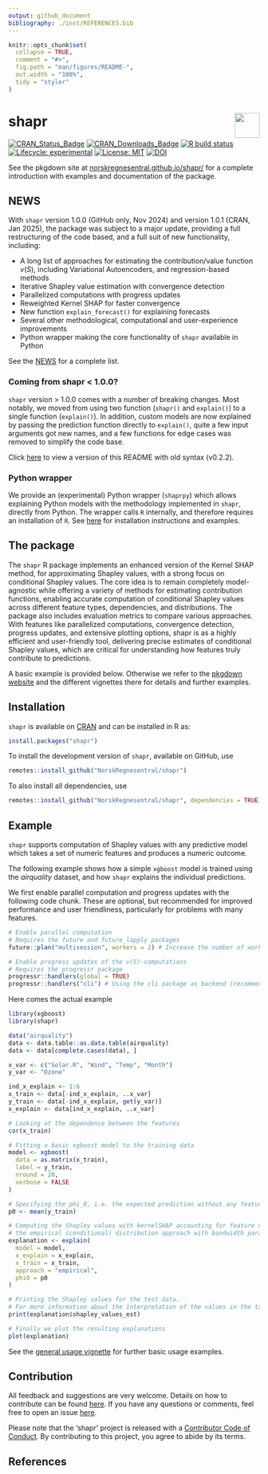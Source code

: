 ```yaml
---
output: github_document
bibliography: ./inst/REFERENCES.bib
---
```


<!-- README.md is generated from README.Rmd. Please edit that file -->

```r
knitr::opts_chunk$set(
  collapse = TRUE,
  comment = "#>",
  fig.path = "man/figures/README-",
  out.width = "100%",
  tidy = "styler"
)
```

# shapr <img src="man/figures/NR-logo_utvidet_r32g60b136_small.png" align="right" height="50px"/>

<!-- badges: start -->
[![CRAN_Status_Badge](https://www.r-pkg.org/badges/version-last-release/shapr)](https://cran.r-project.org/package=shapr)
[![CRAN_Downloads_Badge](https://cranlogs.r-pkg.org/badges/grand-total/shapr)](https://cran.r-project.org/package=shapr)
[![R build status](https://github.com/NorskRegnesentral/shapr/workflows/R-CMD-check/badge.svg)](https://github.com/NorskRegnesentral/shapr/actions?query=workflow%3AR-CMD-check)
[![Lifecycle: experimental](https://img.shields.io/badge/lifecycle-experimental-orange.svg)](https://lifecycle.r-lib.org/articles/stages.html)
[![License: MIT](https://img.shields.io/badge/License-MIT-yellow.svg)](https://opensource.org/license/mit)
[![DOI](https://joss.theoj.org/papers/10.21105/joss.02027/status.svg)](https://doi.org/10.21105/joss.02027)

See the pkgdown site at [norskregnesentral.github.io/shapr/](https://norskregnesentral.github.io/shapr/)
for a complete introduction with examples and documentation of the package.
<!-- badges: end -->


## NEWS

With `shapr` version 1.0.0 (GitHub only, Nov 2024) and version 1.0.1 (CRAN, Jan 2025),
the package was subject to a major update, providing a full restructuring of the code based, and 
a full suit of new functionality, including:

* A long list of approaches for estimating the contribution/value function $v(S)$, including Variational Autoencoders,
and regression-based methods
* Iterative Shapley value estimation with convergence detection
* Parallelized computations with progress updates
* Reweighted Kernel SHAP for faster convergence
* New function `explain_forecast()` for explaining forecasts
* Several other methodological, computational and user-experience improvements
* Python wrapper making the core functionality of `shapr` available in Python

See the [NEWS](https://github.com/NorskRegnesentral/shapr/blob/master/NEWS.md) for a complete list.

### Coming from shapr < 1.0.0?
`shapr` version > 1.0.0 comes with a number of breaking changes. 
Most notably, we moved from using two function (`shapr()` and `explain()`) to 
a single function (`explain()`). 
In addition, custom models are now explained by passing the prediction function directly to `explain()`, 
quite a few input arguments got new names, and a few functions for edge cases was removed to simplify the code base. 

Click [here](https://github.com/NorskRegnesentral/shapr/blob/cranversion_0.2.2/README.md) to view a version of this 
README with old syntax (v0.2.2).

### Python wrapper

We provide an (experimental) Python wrapper (`shaprpy`) which allows explaining Python models with the methodology 
implemented in `shapr`, directly from Python. 
The wrapper calls `R` internally, and therefore requires an installation of `R`. 
See [here](https://github.com/NorskRegnesentral/shapr/tree/master/python) for installation instructions and examples.


## The package

The `shapr` R package implements an enhanced version of the Kernel SHAP method, for approximating Shapley values, 
with a strong focus on conditional Shapley values. 
The core idea is to remain completely model-agnostic while offering a variety of methods for estimating contribution 
functions, enabling accurate computation of conditional Shapley values across different feature types, dependencies, 
and distributions. 
The package also includes evaluation metrics to compare various approaches. 
With features like parallelized computations, convergence detection, progress updates, and extensive plotting options, 
shapr is as a highly efficient and user-friendly tool, delivering precise estimates of conditional Shapley values, 
which are critical for understanding how features truly contribute to predictions.

A basic example is provided below. 
Otherwise we refer to the [pkgdown website](https://norskregnesentral.github.io/shapr/) and the different vignettes 
there for details and further examples.


## Installation

`shapr` is available on [CRAN](https://cran.r-project.org/package=shapr) and can be installed in R as:

```r
install.packages("shapr")
```

To install the development version of `shapr`, available on GitHub, use

```r
remotes::install_github("NorskRegnesentral/shapr")
```

To also install all dependencies, use

```r
remotes::install_github("NorskRegnesentral/shapr", dependencies = TRUE)
```


## Example
`shapr` supports computation of Shapley values with any predictive model which takes a set of numeric features and 
produces a numeric outcome. 

The following example shows how a simple `xgboost` model is trained using the *airquality* dataset, and how `shapr` 
explains the individual predictions. 

We first enable parallel computation and progress updates with the following code chunk. 
These are optional, but recommended for improved performance and user friendliness, 
particularly for problems with many features.

```r
# Enable parallel computation
# Requires the future and future_lapply packages
future::plan("multisession", workers = 2) # Increase the number of workers for increased performance with many features

# Enable progress updates of the v(S)-computations
# Requires the progressr package
progressr::handlers(global = TRUE)
progressr::handlers("cli") # Using the cli package as backend (recommended for the estimates of the remaining time)
```

Here comes the actual example
```r
library(xgboost)
library(shapr)

data("airquality")
data <- data.table::as.data.table(airquality)
data <- data[complete.cases(data), ]

x_var <- c("Solar.R", "Wind", "Temp", "Month")
y_var <- "Ozone"

ind_x_explain <- 1:6
x_train <- data[-ind_x_explain, ..x_var]
y_train <- data[-ind_x_explain, get(y_var)]
x_explain <- data[ind_x_explain, ..x_var]

# Looking at the dependence between the features
cor(x_train)

# Fitting a basic xgboost model to the training data
model <- xgboost(
  data = as.matrix(x_train),
  label = y_train,
  nround = 20,
  verbose = FALSE
)

# Specifying the phi_0, i.e. the expected prediction without any features
p0 <- mean(y_train)

# Computing the Shapley values with kernelSHAP accounting for feature dependence using
# the empirical (conditional) distribution approach with bandwidth parameter sigma = 0.1 (default)
explanation <- explain(
  model = model,
  x_explain = x_explain,
  x_train = x_train,
  approach = "empirical",
  phi0 = p0
)

# Printing the Shapley values for the test data.
# For more information about the interpretation of the values in the table, see ?shapr::explain.
print(explanation$shapley_values_est)

# Finally we plot the resulting explanations
plot(explanation)
```

See the [general usage vignette](https://norskregnesentral.github.io/shapr/articles/general_usage.html) for further 
basic usage examples.


## Contribution

All feedback and suggestions are very welcome. Details on how to contribute can be found 
[here](https://norskregnesentral.github.io/shapr/CONTRIBUTING.html). If you have any questions or comments, feel
free to open an issue [here](https://github.com/NorskRegnesentral/shapr/issues). 

Please note that the 'shapr' project is released with a
[Contributor Code of Conduct](https://norskregnesentral.github.io/shapr/CODE_OF_CONDUCT.html).
By contributing to this project, you agree to abide by its terms. 

## References


